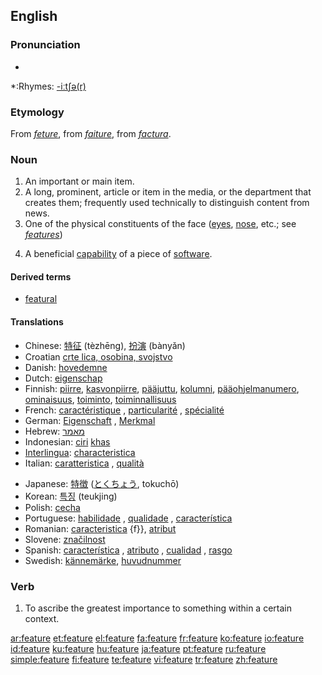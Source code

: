 {{wikipedia}}
==English==

===Pronunciation===
*{{audio|en-us-feature.ogg|Audio (US)}}

*:Rhymes: [[Rhymes:English:-iːtʃə(r)|-iːtʃə(r)]]

===Etymology===
From {{AF.}} ''[[feture]]'', from {{OF.}} ''[[faiture]]'', from {{L.}} ''[[factura]]''.

===Noun===
{{en-noun}}

# An important or main item.
# A long, prominent, article or item in the media, or the department that creates them; frequently used technically to distinguish content from news. 
# One of the physical constituents of the face ([[eye]]s, [[nose]], etc.; see ''[[features]]'')
#{{computing}} A beneficial [[capability]] of a piece of [[software]].

====Derived terms====
* [[featural]]

====Translations====
{{top}}
*Chinese: [[特征]] (tèzhēng), [[扮演]] (bànyǎn)
*Croatian [[crte lica, osobina, svojstvo]] {{f}}
*Danish: [[hovedemne]] {{n}}
*Dutch: [[eigenschap]] {{f}}
*Finnish: [[piirre]], [[kasvonpiirre]], [[pääjuttu]], [[kolumni]], [[pääohjelmanumero]], [[ominaisuus]], [[toiminto]], [[toiminnallisuus]]
*French: [[caractéristique]] {{n}}, [[particularité]] {{n}}, [[spécialité]] {{n}}
*German: [[Eigenschaft]] {{n}}, [[Merkmal]] {{n}}
*Hebrew: [[מאמר]]
*Indonesian: [[ciri]] [[khas]]
*[[Interlingua]]: [[characteristica]]
*Italian: [[caratteristica]] {{f}}, [[qualità]] {{f}}
{{mid}}
*Japanese: [[特徴]] ([[とくちょう]], tokuchō)
*Korean: [[특징]] (teukjing)
*Polish: [[cecha]] {{f}}
*Portuguese: [[habilidade]] {{f}}, [[qualidade]] {{f}}, [[característica]] {{f}}
*Romanian: [[caracteristica]] {f}}, [[atribut]] {{m}}
*Slovene: [[značilnost]] {{f}}
*Spanish: [[característica]] {{f}}, [[atributo]] {{m}}, [[cualidad]] {{f}}, [[rasgo]] {{m}}
*Swedish: [[kännemärke]], [[huvudnummer]]
{{bottom}}

===Verb===
{{en-verb|featur|ing}}
# To ascribe the greatest importance to something within a certain context.

[[ar:feature]]
[[et:feature]]
[[el:feature]]
[[fa:feature]]
[[fr:feature]]
[[ko:feature]]
[[io:feature]]
[[id:feature]]
[[ku:feature]]
[[hu:feature]]
[[ja:feature]]
[[pt:feature]]
[[ru:feature]]
[[simple:feature]]
[[fi:feature]]
[[te:feature]]
[[vi:feature]]
[[tr:feature]]
[[zh:feature]]